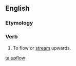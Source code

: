 ==English==

===Etymology===
{{prefix|up|flow|lang=en}}

===Verb===
{{en-verb}}

# {{label|en|intransitive|obsolete}} To flow or [[stream]] upwards.
#: {{rfquotek|Robert Southey}}

[[ta:upflow]]